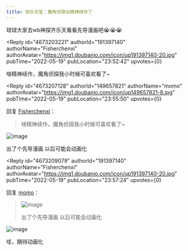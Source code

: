 ```yaml
---
title: 快乐天堂｜魔角侦探出精神续作了
---
```



<Forum groupName="动画番剧" groupUrl="https://www.douban.com/group/596353/" archivedAt="2025-05-16T16:30:35.650Z">
  <Post
    id="267144884"
    title="快乐天堂｜魔角侦探出精神续作了"
    url="https://www.douban.com/group/topic/267144884/?_spm_id=MTQ5NjU3ODIx"
    pubTime="2022-11-17"
    highlightUserId="191397140"
  >
球球大家去wb神探齐乐天看看先导漫画吧😭😭😭

<Reply
  id="4673203221"
  authorId="191397140"
  authorName="Fisherchenxi"
  authorAvatar="https://img1.doubanio.com/icon/up191397140-20.jpg"
  pubTime="2022-05-19"
  pubLocation="23:52:42"
  upvotes={0}
>
啥精神续作，魔角侦探我小时候可喜欢看了\~
</Reply>

<Reply
  id="4673207128"
  authorId="149657821"
  authorName="momo"
  authorAvatar="https://img1.doubanio.com/icon/up149657821-8.jpg"
  pubTime="2022-05-19"
  pubLocation="23:55:50"
  upvotes={0}
>
回复 [Fisherchenxi](https://www.douban.com/people/191397140/)：
 > 啥精神续作，魔角侦探我小时候可喜欢看了\~

![image](https://img2.doubanio.com/view/richtext/large/public/p353838611.jpg)

出了个先导漫画 以后可能会动画化
</Reply>

<Reply
  id="4673209079"
  authorId="191397140"
  authorName="Fisherchenxi"
  authorAvatar="https://img1.doubanio.com/icon/up191397140-20.jpg"
  pubTime="2022-05-19"
  pubLocation="23:57:24"
  upvotes={0}
>
回复 [momo](https://www.douban.com/people/149657821/)：
 > ![image](https://img2.doubanio.com/view/richtext/large/public/p353838611.jpg)
> 
> 出了个先导漫画 以后可能会动画化

![image](https://img2.doubanio.com/view/richtext/s/public/p353838611.jpg)

哇，期待动画化
</Reply>
  </Post>
</Forum>
